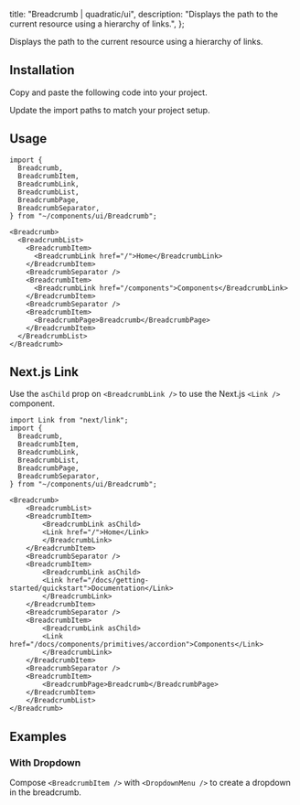 
  title: "Breadcrumb | quadratic/ui",
  description: "Displays the path to the current resource using a hierarchy of links.",
};

<Title>Breadcrumb</Title>
<Description>Displays the path to the current resource using a hierarchy of links.</Description>
<ComponentPreview id="breadcrumb" />

## Installation
<Steps>

<StepTitle>Copy and paste the following code into your project.</StepTitle>
<StepContent>
<FileSource id="breadcrumb" />
</StepContent>

<StepTitle>Update the import paths to match your project setup.</StepTitle>

</Steps>

## Usage
```tsx
import {
  Breadcrumb,
  BreadcrumbItem,
  BreadcrumbLink,
  BreadcrumbList,
  BreadcrumbPage,
  BreadcrumbSeparator,
} from "~/components/ui/Breadcrumb";
```
```tsx
<Breadcrumb>
  <BreadcrumbList>
    <BreadcrumbItem>
      <BreadcrumbLink href="/">Home</BreadcrumbLink>
    </BreadcrumbItem>
    <BreadcrumbSeparator />
    <BreadcrumbItem>
      <BreadcrumbLink href="/components">Components</BreadcrumbLink>
    </BreadcrumbItem>
    <BreadcrumbSeparator />
    <BreadcrumbItem>
      <BreadcrumbPage>Breadcrumb</BreadcrumbPage>
    </BreadcrumbItem>
  </BreadcrumbList>
</Breadcrumb>
```

## Next.js Link
Use the `asChild` prop on `<BreadcrumbLink />` to use the Next.js `<Link />` component.
```tsx
import Link from "next/link";
import {
  Breadcrumb,
  BreadcrumbItem,
  BreadcrumbLink,
  BreadcrumbList,
  BreadcrumbPage,
  BreadcrumbSeparator,
} from "~/components/ui/Breadcrumb";
```
```tsx
<Breadcrumb>
    <BreadcrumbList>
    <BreadcrumbItem>
        <BreadcrumbLink asChild>
        <Link href="/">Home</Link>
        </BreadcrumbLink>
    </BreadcrumbItem>
    <BreadcrumbSeparator />
    <BreadcrumbItem>
        <BreadcrumbLink asChild>
        <Link href="/docs/getting-started/quickstart">Documentation</Link>
        </BreadcrumbLink>
    </BreadcrumbItem>
    <BreadcrumbSeparator />
    <BreadcrumbItem>
        <BreadcrumbLink asChild>
        <Link href="/docs/components/primitives/accordion">Components</Link>
        </BreadcrumbLink>
    </BreadcrumbItem>
    <BreadcrumbSeparator />
    <BreadcrumbItem>
        <BreadcrumbPage>Breadcrumb</BreadcrumbPage>
    </BreadcrumbItem>
    </BreadcrumbList>
</Breadcrumb>
```

## Examples

### With Dropdown
Compose `<BreadcrumbItem />` with `<DropdownMenu />` to create a dropdown in the breadcrumb.

<ComponentPreview id="breadcrumb" />

<Footer previousLabel="Badge" previousHref="/docs/components/primitives/badge" nextLabel="Button" nextHref="/docs/components/primitives/button" />